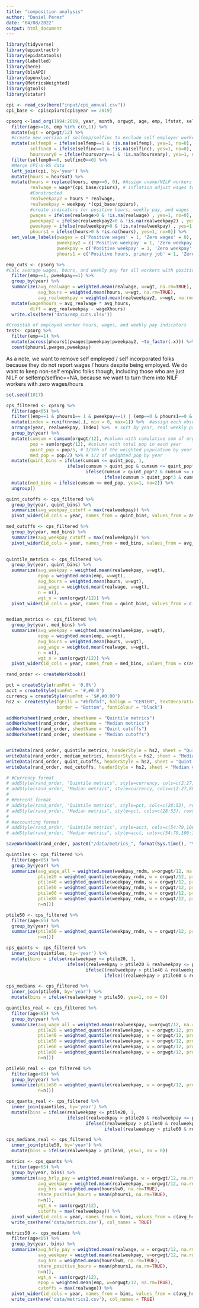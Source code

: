 ```yaml
---
title: "composition analysis"
author: "Daniel Perez"
date: "04/08/2022"
output: html_document
---
```


```r
library(tidyverse)
library(epiextractr)
library(epidatatools)
library(labelled)
library(here)
library(blsAPI)
library(openxlsx)
library(MetricsWeighted)
library(gtools)
library(statar)
```


```r
cpi <- read_csv(here("input/cpi_annual.csv")) 
cpi_base <- cpi$cpiurs[cpi$year == 2019] 

cpsorg <-load_org(1994:2019, year, month, orgwgt, age, emp, lfstat, selfemp, selfinc, hourslw1, hoursu1i, hoursuorg, hoursut, hoursvary, wage, weekpay, mind16, mocc10, cow1, dlfstat, emphrs) %>%
  filter(age>=16, emp %in% c(0,1)) %>%
  mutate(wgt = orgwgt/12) %>% 
  #create new version of selfemp/selfinc to exclude self employer workers
  mutate(selfemp0 = ifelse(selfemp==1 & !is.na(selfemp), yes=1, no=0),
         selfinc0 = ifelse(selfinc==1 & !is.na(selfinc), yes=1, no=0),
         hoursvary0 = ifelse(hoursvary==1 & !is.na(hoursvary), yes=1, no=0)) %>%
  filter(selfemp0==0, selfinc0==0) %>%
  #Merge CPI-U-RS data
  left_join(cpi, by='year') %>% 
  mutate(hours = hoursut) %>% 
  mutate(hours = replace(hours, emp==0, 0), #Assign unemp/NILF workers 0 hours
         realwage = wage*(cpi_base/cpiurs), # inflation adjust wages to 2019$
         #Constructed 
         realweekpay2 = hours * realwage,
         realweekpay = weekpay *(cpi_base/cpiurs),
         #create indicators for positive hours, weekly pay, and wages
         pwages = ifelse(realwage>0 & !is.na(realwage) , yes=1, no=0), 
         pweekpay2 = ifelse(realweekpay2>0 & !is.na(realweekpay2) , yes=1, no=0),
         pweekpay = ifelse(realweekpay>0 & !is.na(realweekpay) , yes=1, no=0), 
         phours1 = ifelse(hours>0 & !is.na(hours), yes=1, no=0)) %>%
  set_value_labels(pwages = c('Positive wages' = 1, 'Zero wages' = 0),
                   pweekpay2 = c('Positive weekpay' = 1, 'Zero weekpay' = 0),
                   pweekpay = c('Positive weekpay' = 1, 'Zero weekpay' = 0),
                   phours1 = c('Positive hours, primary job' = 1, 'Zero hours' =0))
```

```r

emp_cuts <- cpsorg %>% 
#Calc average wages, hours, and weekly pay for all workers with positive weekly pay indicator
  filter(emp==1, pweekpay==1) %>% 
  group_by(year) %>% 
  summarize(avg_realwage = weighted.mean(realwage, w=wgt, na.rm=TRUE),
            avg_hours = weighted.mean(hours, w=wgt, na.rm=TRUE),
            avg_realweekpay = weighted.mean(realweekpay2, w=wgt, na.rm=TRUE)) %>%
  mutate(wageXhours = avg_realwage * avg_hours,
         diff = avg_realweekpay - wageXhours)
  write.xlsx(here('data/emp_cuts.xlsx'))

#Crosstab of employed worker hours, wages, and weekly pay indicators
test<- cpsorg %>% 
  filter(emp==1) %>% 
  mutate(across(phours1|pwages|pweekpay|pweekpay2, ~to_factor(.x))) %>% 
  count(phours1,pwages,pweekpay)


```


As a note, we want to remove self employed / self incorporated folks because they do not report wages / hours despite being employed. We do want to keep non-self emp/inc folks though, including those who are just NILF or selfemp/selfinc==NA, because we want to turn them into NILF workers with zero wages/hours

```r

set.seed(1017)

cps_filtered <- cpsorg %>% 
  filter(age<65) %>% 
  filter((emp==1 & phours1== 1 & pweekpay==1) | (emp==0 & phours1==0 & pweekpay==0)) %>% 
  mutate(index = runif(nrow(.), min = 0, max=1)) %>%  #assign each observation a random # between 0 and 1
  arrange(year, realweekpay, index) %>%  # sort by year, real weekly pay, and index (might be unnecessary)?
  group_by(year) %>% 
  mutate(cumsum = cumsum(orgwgt/12), #column with cumulative sum of org weight
         pop = sum(orgwgt/12), #column with total pop in each year
         quint_pop = pop/5, # 1/5th of the weighted population by year
         med_pop = pop/2) %>% # 1/2 of weighted pop by year
  mutate(quint_bins = ifelse(cumsum <= quint_pop, 1,
                       ifelse(cumsum > quint_pop & cumsum <= quint_pop*2, 2,
                              ifelse(cumsum > quint_pop*2 & cumsum <= quint_pop*3, 3,
                                     ifelse(cumsum > quint_pop*3 & cumsum <= quint_pop*4, 4, 5))))) %>% 
  mutate(med_bins = ifelse(cumsum <= med_pop, yes=1, no=2)) %>% 
  ungroup()

quint_cutoffs <- cps_filtered %>% 
  group_by(year, quint_bins) %>% 
  summarize(avg_weekpay_cutoff = max(realweekpay)) %>% 
  pivot_wider(id_cols = year, names_from = quint_bins, values_from = avg_weekpay_cutoff)

med_cutoffs <- cps_filtered %>% 
  group_by(year, med_bins) %>% 
  summarize(avg_weekpay_cutoff = max(realweekpay)) %>% 
  pivot_wider(id_cols = year, names_from = med_bins, values_from = avg_weekpay_cutoff)
  

quintile_metrics <- cps_filtered %>% 
  group_by(year, quint_bins) %>% 
  summarize(avg_weekpay = weighted.mean(realweekpay, w=wgt),
            epop = weighted.mean(emp, w=wgt),
            avg_hours = weighted.mean(hours, w=wgt),
            avg_wage = weighted.mean(realwage, w=wgt),
            n = n(),
            wgt_n = sum(orgwgt/12)) %>% 
  pivot_wider(id_cols = year, names_from = quint_bins, values_from = c(avg_wage, avg_hours, avg_weekpay, epop, n, wgt_n))


median_metrics <- cps_filtered %>% 
  group_by(year, med_bins) %>% 
  summarize(avg_weekpay = weighted.mean(realweekpay, w=wgt),
            epop = weighted.mean(emp, w=wgt),
            avg_hours = weighted.mean(hours, w=wgt),
            avg_wage = weighted.mean(realwage, w=wgt),
            n = n(),
            wgt_n = sum(orgwgt/12)) %>% 
  pivot_wider(id_cols = year, names_from = med_bins, values_from = c(avg_wage, avg_hours, avg_weekpay, epop, n, wgt_n))

```

```r

rand_order <- createWorkbook()

pct = createStyle(numFmt = '0.0%')
acct = createStyle(numFmt = '#,#0.0')
currency = createStyle(numFmt = '$#,#0.00') 
hs2 <- createStyle(fgFill = "#bfbfbf", halign = "CENTER", textDecoration = "Bold",
                   border = "Bottom", fontColour = "black")

addWorksheet(rand_order, sheetName = "Quintile metrics")
addWorksheet(rand_order, sheetName = "Median metrics")
addWorksheet(rand_order, sheetName = "Quint cutoffs")
addWorksheet(rand_order, sheetName = "Median cutoffs")


writeData(rand_order, quintile_metrics, headerStyle = hs2, sheet = "Quintile metrics", startCol = 1, startRow = 1, colNames = TRUE)
writeData(rand_order, median_metrics, headerStyle = hs2, sheet = "Median metrics", startCol = 1, startRow = 1, colNames = TRUE)
writeData(rand_order, quint_cutoffs, headerStyle = hs2, sheet = "Quint cutoffs", startCol = 1, startRow = 1, colNames = TRUE)
writeData(rand_order, med_cutoffs, headerStyle = hs2, sheet = "Median cutoffs", startCol = 1, startRow = 1, colNames = TRUE)

# #Currency format
# addStyle(rand_order, "Quintile metrics", style=currency, cols=c(2:27,80:105), rows=2:(nrow(quintile_metrics)+1), gridExpand=TRUE)
# addStyle(rand_order, "Median metrics", style=currency, cols=c(2:27,80:105), rows=2:(nrow(median_metrics)+1), gridExpand=TRUE)
# 
# #Percent format
# addStyle(rand_order, "Quintile metrics", style=pct, cols=c(28:53), rows=2:(nrow(quintile_metrics)+1), gridExpand=TRUE)
# addStyle(rand_order, "Median metrics", style=pct, cols=c(28:53), rows=2:(nrow(median_metrics)+1), gridExpand=TRUE)
# 
# #accounting format
# addStyle(rand_order, "Quintile metrics", style=acct, cols=c(54:79,106:157), rows=2:(nrow(quintile_metrics)+1), gridExpand=TRUE)
# addStyle(rand_order, "Median metrics", style=acct, cols=c(54:79,106:157), rows=2:(nrow(median_metrics)+1), gridExpand=TRUE)

saveWorkbook(rand_order, paste0("/data/metrics_", format(Sys.time(), "%d-%b-%Y %H.%M"), ".xlsx"))
```


```r

quintiles <- cps_filtered %>% 
  filter(age<65) %>% 
  group_by(year) %>% 
  summarize(avg_wage_all = weighted.mean(weekpay_rndm, w=orgwgt/12, na.rm=TRUE),
            ptile20 = weighted_quantile(weekpay_rndm, w = orgwgt/12, probs = 0.20, na.rm=TRUE),
            ptile40 = weighted_quantile(weekpay_rndm, w = orgwgt/12, probs = 0.40, na.rm=TRUE),
            ptile50 = weighted_quantile(weekpay_rndm, w = orgwgt/12, probs = 0.50, na.rm=TRUE),
            ptile60 = weighted_quantile(weekpay_rndm, w = orgwgt/12, probs = 0.60, na.rm=TRUE),
            ptile80 = weighted_quantile(weekpay_rndm, w = orgwgt/12, probs = 0.80, na.rm=TRUE),
            n=n())

ptile50 <- cps_filtered %>% 
  filter(age<65) %>% 
  group_by(year) %>% 
  summarize(ptile50 = weighted_quantile(weekpay_rndm, w = orgwgt/12, probs = 0.50, na.rm=TRUE),
            n=n())

cps_quants <- cps_filtered %>% 
  inner_join(quintiles, by='year') %>% 
  mutate(bins = ifelse(realweekpay <= ptile20, 1,
                       ifelse((realweekpay > ptile20 & realweekpay <= ptile40), 2,
                              ifelse((realweekpay > ptile40 & realweekpay <= ptile60), 3,
                                     ifelse((realweekpay > ptile60 & realweekpay <= ptile80), 4, 5))))) 

cps_medians <- cps_filtered %>% 
  inner_join(ptile50, by='year') %>% 
  mutate(bins = ifelse(realweekpay > ptile50, yes=1, no = 0))


```


```r

quantiles_real <- cps_filtered %>% 
  filter(age<65) %>% 
  group_by(year) %>% 
  summarize(avg_wage_all = weighted.mean(realweekpay, w=orgwgt/12, na.rm=TRUE),
            ptile20 = weighted_quantile(realweekpay, w = orgwgt/12, probs = 0.20, na.rm=TRUE),
            ptile40 = weighted_quantile(realweekpay, w = orgwgt/12, probs = 0.40, na.rm=TRUE),
            ptile50 = weighted_quantile(realweekpay, w = orgwgt/12, probs = 0.50, na.rm=TRUE),
            ptile60 = weighted_quantile(realweekpay, w = orgwgt/12, probs = 0.60, na.rm=TRUE),
            ptile80 = weighted_quantile(realweekpay, w = orgwgt/12, probs = 0.80, na.rm=TRUE),
            n=n())

ptile50_real <- cps_filtered %>% 
  filter(age<65) %>% 
  group_by(year) %>% 
  summarize(ptile50 = weighted_quantile(realweekpay, w = orgwgt/12, probs = 0.50, na.rm=TRUE),
            n=n())

cps_quants_real <- cps_filtered %>% 
  inner_join(quantiles, by='year') %>% 
  mutate(bins = ifelse(realweekpay <= ptile20, 1,
                       ifelse((realweekpay > ptile20 & realweekpay <= ptile40), 2,
                              ifelse((realweekpay > ptile40 & realweekpay <= ptile60), 3,
                                     ifelse((realweekpay > ptile60 & realweekpay <= ptile80), 4, 5))))) 

cps_medians_real <- cps_filtered %>% 
  inner_join(ptile50, by='year') %>% 
  mutate(bins = ifelse(realweekpay > ptile50, yes=1, no = 0))


```

```r
metrics <- cps_quants %>%
  filter(age<65) %>% 
  group_by(year, bins) %>% 
  summarize(avg_hrly_pay = weighted.mean(realwage, w = orgwgt/12, na.rm=TRUE),
            avg_weekpay = weighted.mean(realweekpay, w=orgwgt/12, na.rn=TRUE),
            avg_hrs = weighted.mean(hourslw0, na.rm=TRUE),
            share_positive_hours = mean(phours1, na.rm=TRUE),
            n=n(),
            wgt_n = sum(orgwgt/12),
            cutoffs = max(realweekpay)) %>% 
  pivot_wider(id_cols = year, names_from = bins, values_from = c(avg_hrly_pay, avg_weekpay, avg_hrs, n, wgt_n, cutoffs))# %>% 
  write_csv(here('data/metrics.csv'), col_names = TRUE)

metrics50 <- cps_medians %>%
  filter(age<65) %>% 
  group_by(year, bins) %>% 
  summarize(avg_hrly_pay = weighted.mean(realwage, w = orgwgt/12, na.rm=TRUE),
            avg_weekpay = weighted.mean(realweekpay, w=orgwgt/12, na.rn=TRUE),
            avg_hrs = weighted.mean(hourslw0, na.rm=TRUE),
            share_positive_hours = mean(phours1, na.rm=TRUE),
            n=n(),
            wgt_n = sum(orgwgt/12),
            epop = weighted.mean(emp, w=orgwgt/12, na.rm=TRUE),
            cutoffs = max(realwage)) %>% 
  pivot_wider(id_cols = year, names_from = bins, values_from = c(avg_hrly_pay, avg_weekpay, avg_hrs, n, wgt_n, epop, cutoffs))# %>% 
  write_csv(here('data/metrics2.csv'), col_names = TRUE)

```
